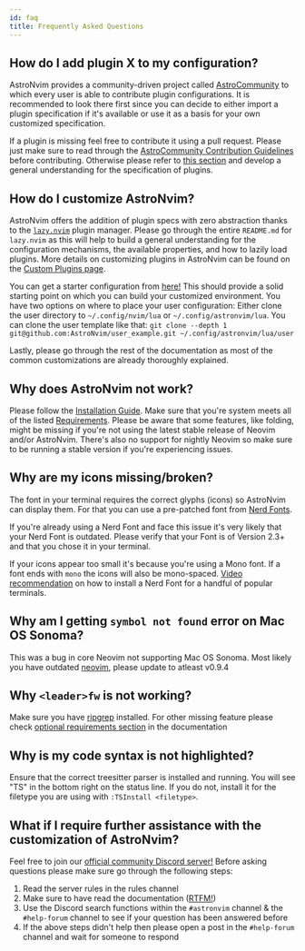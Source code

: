 ```yaml
---
id: faq
title: Frequently Asked Questions
---
```


## How do I add plugin X to my configuration?

AstroNvim provides a community-driven project called [AstroCommunity](https://github.com/AstroNvim/astrocommunity) to which every user is able to contribute plugin configurations. It is recommended to look there first since you can decide to either import a plugin specification if it's available or use it as a basis for your own customized specification.

If a plugin is missing feel free to contribute it using a pull request. Please just make sure to read through the [AstroCommunity Contribution Guidelines](https://github.com/AstroNvim/astrocommunity/blob/main/CONTRIBUTING.md) before contributing. Otherwise please refer to [this section](#how-do-i-customize-astronvim) and develop a general understanding for the specification of plugins.

## How do I customize AstroNvim?

AstroNvim offers the addition of plugin specs with zero abstraction thanks to the [`lazy.nvim`](https://www.github.com/folke/lazy.nvim) plugin manager. Please go through the entire `README.md` for `lazy.nvim` as this will help to build a general understanding for the configuration mechanisms, the available properties, and how to lazily load plugins. More details on customizing plugins in AstroNvim can be found on the [Custom Plugins page](/recipes/custom_plugins).

You can get a starter configuration from [here!](https://github.com/AstroNvim/user_example) This should provide a solid starting point on which you can build your customized environment. You have two options on where to place your user configuration: Either clone the user directory to `~/.config/nvim/lua` or `~/.config/astronvim/lua`. You can clone the user template like that: `git clone --depth 1 git@github.com:AstroNvim/user_example.git ~/.config/astronvim/lua/user`

Lastly, please go through the rest of the documentation as most of the common customizations are already thoroughly explained.

## Why does AstroNvim not work?

Please follow the [Installation Guide](/#%EF%B8%8F-installation). Make sure that you're system meets all of the listed [Requirements](/#-requirements). Please be aware that some features, like folding, might be missing if you're not using the latest stable release of Neovim and/or AstroNvim. There's also no support for nightly Neovim so make sure to be running a stable version if you're experiencing issues.

## Why are my icons missing/broken?

The font in your terminal requires the correct glyphs (icons) so AstroNvim can display them. For that you can use a pre-patched font from [Nerd Fonts](https://www.nerdfonts.com/).

If you're already using a Nerd Font and face this issue it's very likely that your Nerd Font is outdated. Please verify that your Font is of Version 2.3+ and that you chose it in your terminal.

If your icons appear too small it's because you're using a Mono font. If a font ends with `mono` the icons will also be mono-spaced. [Video recommendation](https://youtu.be/mQdB_kHyZn8) on how to install a Nerd Font for a handful of popular terminals.

## Why am I getting `symbol not found` error on Mac OS Sonoma?

This was a bug in core Neovim not supporting Mac OS Sonoma. Most likely you have outdated [neovim](https://github.com/neovim/neovim), please update to atleast v0.9.4

## Why `<leader>fw` is not working?

Make sure you have [ripgrep](https://github.com/BurntSushi/ripgrep) installed. For other missing feature please check [optional requirements section](/#-requirements) in the documentation

## Why is my code syntax is not highlighted?

Ensure that the correct treesitter parser is installed and running. You will see "TS" in the bottom right on the status line. If you do not, install it for the filetype you are using with `:TSInstall <filetype>`.

## What if I require further assistance with the customization of AstroNvim?

Feel free to join our [official community Discord server!](https://discord.astronvim.com) Before asking questions please make sure go through the following steps:

1. Read the server rules in the rules channel
2. Make sure to have read the documentation ([RTFM!](https://www.urbandictionary.com/define.php?term=RTFM))
3. Use the Discord search functions within the `#astronvim` channel & the `#help-forum` channel to see if your question has been answered before
4. If the above steps didn't help then please open a post in the `#help-forum` channel and wait for someone to respond
